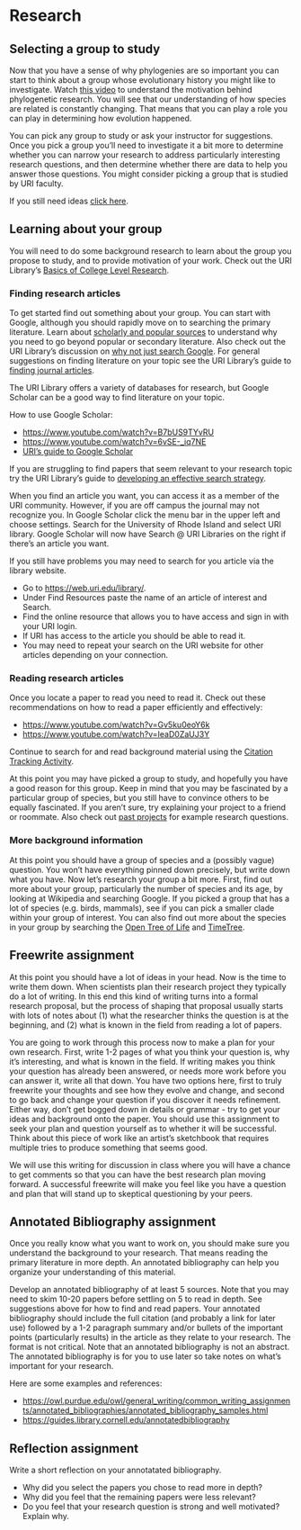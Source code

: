 # Research

## Selecting a group to study

Now that you have a sense of why phylogenies are so important
you can start to think about a group whose evolutionary history you might like to investigate.
Watch [this video](https://www.youtube.com/watch?v=cVaw7nF72Aw) to understand the motivation behind phylogenetic research.
You will see that our understanding of how species are related is constantly changing.
That means that you can play a role you can play in determining how evolution happened.

You can pick any group to study or ask your instructor for suggestions.
Once you pick a group you'll need to investigate it a bit more to determine
whether you can narrow your research to address particularly interesting research questions,
and then determine whether there are data to help you answer those questions.
You might consider picking a group that is studied by URI faculty.

If you still need ideas [click here](research-ideas.html).

## Learning about your group

You will need to do some background research to learn about 
the group you propose to study, and to provide motivation of your work.
Check out the URI Library's [Basics of College Level Research](https://www.youtube.com/watch?v=v5AWzB_CKIs&t=241s).

### Finding research articles

To get started find out something about your group.
You can start with Google, although you should rapidly move on to searching the primary literature.
Learn about [scholarly and popular sources](https://www.youtube.com/watch?v=IZzX3VcyYLk&t=147s) to understand why you need to go beyond popular or secondary literature.
Also check out the URI Library's discussion on [why not just search Google](https://www.youtube.com/watch?v=gpOjKqUkMNY&t=96s).
For general suggestions on finding literature on your topic see the URI Library's guide to [finding journal articles](https://www.youtube.com/watch?v=xbL3OiKZbqM&t=174s).

The URI Library offers a variety of databases for research, but Google Scholar can be a good way to find literature on your topic.

How to use Google Scholar:

* [https://www.youtube.com/watch?v=B7bUS9TYvRU](https://www.youtube.com/watch?v=B7bUS9TYvRU)
* [https://www.youtube.com/watch?v=6vSE-_iq7NE](https://www.youtube.com/watch?v=6vSE-_iq7NE)
* [URI's guide to Google Scholar](https://uri.libguides.com/google/gschol)

If you are struggling to find papers that seem relevant to your research topic try the URI Library's guide to [developing an effective search strategy](https://www.youtube.com/watch?v=vpw8aysfdng).

When you find an article you want, you can access it as a member of the URI community.
However, if you are off campus the journal may not recognize you.
In Google Scholar click the menu bar in the upper left and choose settings.
Search for the University of Rhode Island and select URI library.
Google Scholar will now have Search @ URI Libraries on the right if there's an article you want.

If you still have problems you may need to search for you article via the library website.

* Go to [https://web.uri.edu/library/](https://web.uri.edu/library/).
* Under Find Resources paste the name of an article of interest and Search.
* Find the online resource that allows you to have access and sign in with your URI login.
* If URI has access to the article you should be able to read it.
* You may need to repeat your search on the URI website for other articles depending on your connection.

### Reading research articles

Once you locate a paper to read you need to read it.
Check out these recommendations on how to read a paper efficiently and effectively: 

* [https://www.youtube.com/watch?v=Gv5ku0eoY6k](https://www.youtube.com/watch?v=Gv5ku0eoY6k)
* [https://www.youtube.com/watch?v=IeaD0ZaUJ3Y](https://www.youtube.com/watch?v=IeaD0ZaUJ3Y)

Continue to search for and read background material using the [Citation Tracking Activity](citation-tracker-exercise.html). 

At this point you may have picked a group to study, and hopefully you have a good reason for this group.
Keep in mind that you may be fascinated by a particular group of species, but you still have to convince others to be equally fascinated.
If you aren't sure, try explaining your project to a friend or roommate.
Also check out [past projects](research-ideas.html) for example research questions.

### More background information

At this point you should have a group of species and a (possibly vague) question.
You won't have everything pinned down precisely, but write down what you have.
Now let's research your group a bit more.
First, find out more about your group, particularly the number of species and its age,
by looking at Wikipedia and searching Google.
If you picked a group that has a lot of species (e.g. birds, mammals),
see if you can pick a smaller clade within your group of interest.
You can also find out more about the species in your group by searching
the [Open Tree of Life](https://tree.opentreeoflife.org/)
and [TimeTree](http://timetree.org/).

## Freewrite assignment

At this point you should have a lot of ideas in your head.
Now is the time to write them down.
When scientists plan their research project they typically do a lot of writing.
In this end this kind of writing turns into a formal research proposal,
but the process of shaping that proposal usually starts with lots of notes about
(1) what the researcher thinks the question is at the beginning, and
(2) what is known in the field from reading a lot of papers.

You are going to work through this process now to make a plan for your own research.
First, write 1-2 pages of what you think your question is, why it's interesting,
and what is known in the field.
If writing makes you think your question has already been answered, or needs more work before you
can answer it, write all that down.
You have two options here, first to truly freewrite your thoughts and see how they evolve and change,
and second to go back and change your question if you discover it needs refinement.
Either way, don't get bogged down in details or grammar - try to get your ideas and background onto the paper.
You should use this assignment to seek your plan and question yourself as to whether it will be successful.
Think about this piece of work like an artist's sketchbook that requires multiple tries to produce something that seems good.

We will use this writing for discussion in class where you will have a chance to get comments so that you can have the best research plan moving forward.
A successful freewrite will make you feel like you have a question and plan that will stand up to skeptical questioning by your peers.

## Annotated Bibliography assignment

Once you really know what you want to work on,
you should make sure you understand the background to your research.
That means reading the primary literature in more depth.
An annotated bibliography can help you organize your understanding of this material.

Develop an annotated bibliography of at least 5 sources.
Note that you may need to skim 10-20 papers before settling on 5 to read in depth.
See suggestions above for how to find and read papers.
Your annotated bibliography should include the full citation (and probably a link for later use) followed by a 1-2 paragraph summary and/or bullets of the important points (particularly results) in the article as they relate to your research.
The format is not critical.
Note that an annotated bibliography is not an abstract.
The annotated bibliography is for you to use later so take notes on what's important for your research.

Here are some examples and references:  

* [https://owl.purdue.edu/owl/general_writing/common_writing_assignments/annotated_bibliographies/annotated_bibliography_samples.html](https://owl.purdue.edu/owl/general_writing/common_writing_assignments/annotated_bibliographies/annotated_bibliography_samples.html)
* [https://guides.library.cornell.edu/annotatedbibliography](https://guides.library.cornell.edu/annotatedbibliography)

## Reflection assignment

Write a short reflection on your annotatated bibliography.

* Why did you select the papers you chose to read more in depth?
* Why did you feel that the remaining papers were less relevant?
* Do you feel that your research question is strong and well motivated? Explain why.
